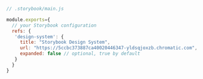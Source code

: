 ```js
// .storybook/main.js

module.exports={
  // your Storybook configuration
  refs: {
   'design-system': {
     title: "Storybook Design System",
     url: "https://5ccbc373887ca40020446347-yldsqjoxzb.chromatic.com",
     expanded: false // optional, true by default
   }
  }
}
```

